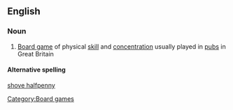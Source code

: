 ==English==
{{wikipedia}}

===Noun===
{{en-noun|-}}

#{{UK}}[[board game|Board game]] of physical [[skill]] and [[concentration]] usually played in [[pub]]s in Great Britain

====Alternative spelling====
[[shove halfpenny]]

[[Category:Board games]]